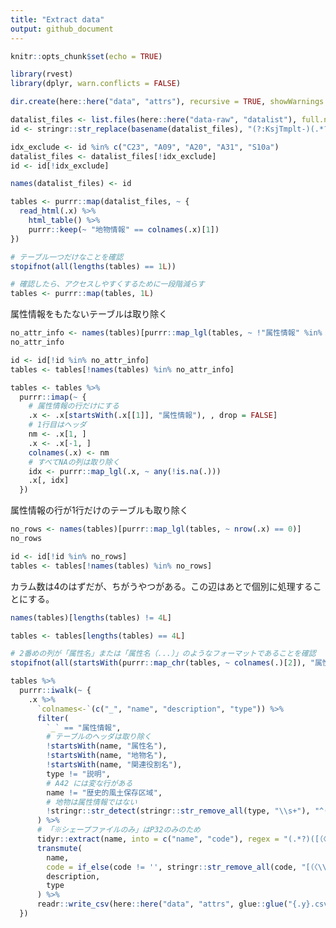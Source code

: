 ```yaml
---
title: "Extract data"
output: github_document
---
```


```r
knitr::opts_chunk$set(echo = TRUE)
```

```r
library(rvest)
library(dplyr, warn.conflicts = FALSE)

dir.create(here::here("data", "attrs"), recursive = TRUE, showWarnings = FALSE)
```

```r
datalist_files <- list.files(here::here("data-raw", "datalist"), full.names = TRUE)
id <- stringr::str_replace(basename(datalist_files), "(?:KsjTmplt-)(.*?)(?:-v.*)?(?:\\.html)", "\\1")

idx_exclude <- id %in% c("C23", "A09", "A20", "A31", "S10a")
datalist_files <- datalist_files[!idx_exclude]
id <- id[!idx_exclude]

names(datalist_files) <- id

tables <- purrr::map(datalist_files, ~ {
  read_html(.x) %>% 
    html_table() %>% 
    purrr::keep(~ "地物情報" == colnames(.x)[1])
})

# テーブル一つだけなことを確認
stopifnot(all(lengths(tables) == 1L))

# 確認したら、アクセスしやすくするために一段階減らす
tables <- purrr::map(tables, 1L)
```

属性情報をもたないテーブルは取り除く

```r
no_attr_info <- names(tables)[purrr::map_lgl(tables, ~ !"属性情報" %in% .x[[1]])]
no_attr_info

id <- id[!id %in% no_attr_info]
tables <- tables[!names(tables) %in% no_attr_info]
```

```r
tables <- tables %>% 
  purrr::imap(~ {
    # 属性情報の行だけにする
    .x <- .x[startsWith(.x[[1]], "属性情報"), , drop = FALSE]
    # 1行目はヘッダ
    nm <- .x[1, ]
    .x <- .x[-1, ]
    colnames(.x) <- nm
    # すべてNAの列は取り除く
    idx <- purrr::map_lgl(.x, ~ any(!is.na(.)))
    .x[, idx]
  })
```

属性情報の行が1行だけのテーブルも取り除く

```r
no_rows <- names(tables)[purrr::map_lgl(tables, ~ nrow(.x) == 0)]
no_rows

id <- id[!id %in% no_rows]
tables <- tables[!names(tables) %in% no_rows]
```


カラム数は4のはずだが、ちがうやつがある。この辺はあとで個別に処理することにする。

```r
names(tables)[lengths(tables) != 4L]

tables <- tables[lengths(tables) == 4L]
```

```r
# 2番めの列が「属性名」または「属性名（...）」のようなフォーマットであることを確認
stopifnot(all(startsWith(purrr::map_chr(tables, ~ colnames(.)[2]), "属性名")))

tables %>% 
  purrr::iwalk(~ {
    .x %>% 
      `colnames<-`(c("_", "name", "description", "type")) %>% 
      filter(
        `_` == "属性情報",
        # テーブルのヘッダは取り除く
        !startsWith(name, "属性名"),
        !startsWith(name, "地物名"),
        !startsWith(name, "関連役割名"),
        type != "説明",
        # A42 には変な行がある
        name != "歴史的風土保存区域",
        # 地物は属性情報ではない
        !stringr::str_detect(stringr::str_remove_all(type, "\\s+"), "^(地物|曲?面型|曲?線型|点型|GM_Surface|GM_Curve|GM_Point)"),
      ) %>%
      # 「※シェープファイルのみ」はP32のみのため
      tidyr::extract(name, into = c("name", "code"), regex = "(.*?)([（〈\\()][A-Za-z0-9]+_[A-Za-z0-9_]+[）\\)])?(?:$|※シェープファイルのみ)") %>% 
      transmute(
        name,
        code = if_else(code != '', stringr::str_remove_all(code, "[（〈\\(）\\)]"), NA_character_),
        description,
        type
      ) %>% 
      readr::write_csv(here::here("data", "attrs", glue::glue("{.y}.csv")))
  })
```



